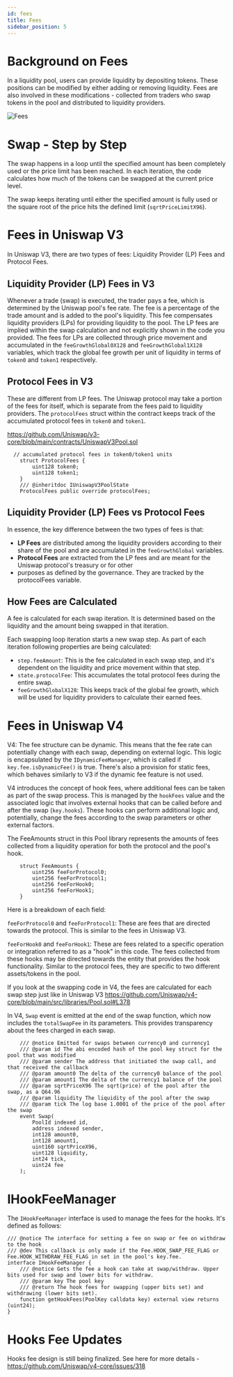 ```yaml
---
id: fees
title: Fees
sidebar_position: 5
---
```


# Background on Fees
In a liquidity pool, users can provide liquidity by depositing tokens. These positions can be modified
by either adding or removing liquidity. Fees are also involved in these modifications - collected from
traders who swap tokens in the pool and distributed to liquidity providers.

![Fees](./images/03_fee_calculation/FeeCalculation.png)

# Swap - Step by Step

The swap happens in a loop until the specified amount has been completely used or the price limit
has been reached. In each iteration, the code calculates how much of the tokens can be swapped at
the current price level.

The swap keeps iterating until either the specified amount is fully used or the square root of
the price hits the defined limit (`sqrtPriceLimitX96`).

# Fees in Uniswap V3
In Uniswap V3, there are two types of fees: Liquidity Provider (LP) Fees and Protocol Fees.

## Liquidity Provider (LP) Fees in V3
Whenever a trade (swap) is executed, the trader pays a fee, which is determined by the Uniswap pool's fee rate. The
fee is a percentage of the trade amount and is added to the pool's liquidity. This fee compensates liquidity providers
(LPs) for providing liquidity to the pool. The LP fees are implied within the swap calculation and not explicitly
shown in the code you provided. The fees for LPs are collected through price movement and accumulated in the
`feeGrowthGlobal0X128` and `feeGrowthGlobal1X128` variables, which track the global fee growth per unit of
liquidity in terms of `token0` and `token1` respectively.

## Protocol Fees in V3
These are different from LP fees. The Uniswap protocol may take a portion of the fees for itself, which is separate
from the fees paid to liquidity providers. The `protocolFees` struct within the contract keeps track of the
accumulated protocol fees in `token0` and `token1`.

https://github.com/Uniswap/v3-core/blob/main/contracts/UniswapV3Pool.sol
```solidity
  // accumulated protocol fees in token0/token1 units
    struct ProtocolFees {
        uint128 token0;
        uint128 token1;
    }
    /// @inheritdoc IUniswapV3PoolState
    ProtocolFees public override protocolFees;
```
## Liquidity Provider (LP) Fees vs Protocol Fees
In essence, the key difference between the two types of fees is that:

- **LP Fees** are distributed among the liquidity providers according to their share of the pool and are accumulated in the
`feeGrowthGlobal` variables.
- **Protocol Fees** are extracted from the LP fees and are meant for the Uniswap protocol's treasury or for other
- purposes as defined by the governance. They are tracked by the protocolFees variable.

## How Fees are Calculated
A fee is calculated for each swap iteration. It is determined based on the liquidity and the amount being
swapped in that iteration.

Each swapping loop iteration starts a new swap step. As part of each iteration following properties are being calculated:
- `step.feeAmount`: This is the fee calculated in each swap step, and it's dependent on the liquidity and price movement within that step.
- `state.protocolFee`: This accumulates the total protocol fees during the entire swap.
- `feeGrowthGlobalX128`: This keeps track of the global fee growth, which will be used for liquidity providers to calculate their earned fees.


# Fees in Uniswap V4
V4: The fee structure can be dynamic. This means that the fee rate can potentially change with each swap, depending
on external logic. This logic is encapsulated by the `IDynamicFeeManager`, which is called if `key.fee.isDynamicFee()`
is true. There's also a provision for static fees, which behaves similarly to V3 if the dynamic fee feature is not used.

V4 introduces the concept of hook fees, where additional fees can be taken as part of the swap process. This is managed
by the `hookFees` value and the associated logic that involves external hooks that can be called before and after the
swap (`key.hooks`). These hooks can perform additional logic and, potentially, change the fees according to
the swap parameters or other external factors.

The FeeAmounts struct in this Pool library represents the amounts of fees collected from a
liquidity operation for both the protocol and the pool's hook.

```solidity
    struct FeeAmounts {
        uint256 feeForProtocol0;
        uint256 feeForProtocol1;
        uint256 feeForHook0;
        uint256 feeForHook1;
    }

```
Here is a breakdown of each field:

`feeForProtocol0` and `feeForProtocol1`: These are fees that are directed towards the protocol. This is similar to the fees in Uniswap V3.

`feeForHook0` and `feeForHook1`: These are fees related to a specific operation or integration referred to as
a "hook" in this code. The fees collected from these hooks may be directed towards the entity that provides the hook
functionality. Similar to the protocol fees, they are specific to two different assets/tokens in the pool.


If you look at the swapping code in V4, the fees are calculated for each swap step just like in Uniswap V3
https://github.com/Uniswap/v4-core/blob/main/src/libraries/Pool.sol#L378

In V4, `Swap` event is emitted at the end of the swap function, which now includes the `totalSwapFee` in its
parameters. This provides transparency about the fees charged in each swap.

```solidity
    /// @notice Emitted for swaps between currency0 and currency1
    /// @param id The abi encoded hash of the pool key struct for the pool that was modified
    /// @param sender The address that initiated the swap call, and that received the callback
    /// @param amount0 The delta of the currency0 balance of the pool
    /// @param amount1 The delta of the currency1 balance of the pool
    /// @param sqrtPriceX96 The sqrt(price) of the pool after the swap, as a Q64.96
    /// @param liquidity The liquidity of the pool after the swap
    /// @param tick The log base 1.0001 of the price of the pool after the swap
    event Swap(
        PoolId indexed id,
        address indexed sender,
        int128 amount0,
        int128 amount1,
        uint160 sqrtPriceX96,
        uint128 liquidity,
        int24 tick,
        uint24 fee
    );
```

# IHookFeeManager
The `IHookFeeManager` interface is used to manage the fees for the hooks. It's defined as follows:

```solidity
/// @notice The interface for setting a fee on swap or fee on withdraw to the hook
/// @dev This callback is only made if the Fee.HOOK_SWAP_FEE_FLAG or Fee.HOOK_WITHDRAW_FEE_FLAG in set in the pool's key.fee.
interface IHookFeeManager {
    /// @notice Gets the fee a hook can take at swap/withdraw. Upper bits used for swap and lower bits for withdraw.
    /// @param key The pool key
    /// @return The hook fees for swapping (upper bits set) and withdrawing (lower bits set).
    function getHookFees(PoolKey calldata key) external view returns (uint24);
}
```

# Hooks Fee Updates
Hooks fee design is still being finalized. See here for more details - https://github.com/Uniswap/v4-core/issues/318
